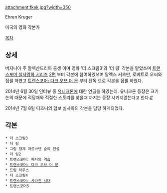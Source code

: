 attachment:fkek.jpg?width=350

Ehren Kruger

미국의 영화 각본가

[[목차]]
== 상세 ==
버지니아 주 알렉산드리아 출생 이며 영화 '더 스크림3'와 '더 링' 각본을 맡았쓰며 [[트랜스포머 실사영화 시리즈]] [[트랜스포머: 패자의 역습(영화)|2편]] 부터 각본에 참여하였쓰며 알렉스 커츠만, 로베트로 오씨와 집필 하였고 [[트랜스포머: 다크 오브 더 문(영화)|트랜스포머: 다크 오브 더 문]] 부터 단독 으로 각본을 집필 하였다.

2014년 6월 30일 인터뷰 중 [[유니크론]]에 대한 언급을 하였는데. 유니크론 등장은 크기 논의 때문에 적당때와 적절한 스토리를 찾을때 까지는 등장 시키지않는다고 한다.[http://www.tfw2005.com/transformers-news/transformers-movie-just-movie-31/ehren-kruger-on-writing-transformers-no-live-action-unicron-yet-180574/ #]

2014년 7월 8일 디즈니의 덤보 실사화의 각본을 담당 하게되었다.
== 각본 ==
 * 더 스크림3 
 * 더 링 
 * 그림 형제 마르바덴 숲의 전설 
 * 더 링2 
 * 트랜스포머: 패자의 역습 
 * [[트랜스포머: 다크 오브 더 문(영화)|트랜스포머: 다크 오브 더 문]]
 * 드림 하우스 
 * 더 스크림4 
 * [[트랜스포머: 사라진 시대(영화)|트랜스포머: 사라진 시대]] 
 * 트랜스포머5 
